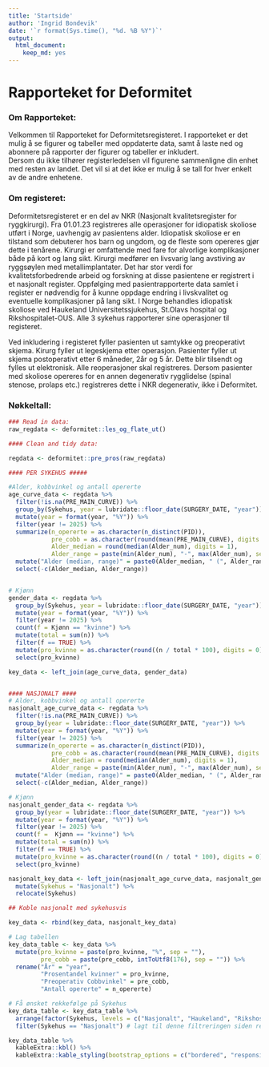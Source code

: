 ```yaml
---
title: 'Startside'
author: 'Ingrid Bondevik'
date: '`r format(Sys.time(), "%d. %B %Y")`'
output: 
  html_document: 
    keep_md: yes
---
```



# Rapporteket for Deformitet

### Om Rapporteket:
Velkommen til Rapporteket for Deformitetsregisteret. I rapporteket er det mulig å se figurer og tabeller med oppdaterte data, samt å laste ned og abonnere på rapporter der figurer og tabeller er inkludert.  
Dersom du ikke tilhører registerledelsen vil figurene sammenligne din enhet med resten av landet. Det vil si at det ikke er mulig å se tall for hver enkelt av de andre enhetene.

### Om registeret:
Deformitetsregisteret er en del av NKR (Nasjonalt kvalitetsregister for ryggkirurgi). Fra 01.01.23 registreres alle operasjoner for idiopatisk skoliose utført i Norge, uavhengig av pasientens alder. Idiopatisk skoliose er en tilstand som debuterer hos barn og ungdom, og de fleste som opereres gjør dette i tenårene. Kirurgi er omfattende med fare for alvorlige komplikasjoner både på kort og lang sikt. Kirurgi medfører en livsvarig lang avstiving av ryggsøylen med metallimplantater. Det har stor verdi for kvalitetsforbedrende arbeid og forskning at disse pasientene er registrert i et nasjonalt register. Oppfølging med pasientrapporterte data samlet i register er nødvendig for å kunne oppdage endring i livskvalitet og eventuelle komplikasjoner på lang sikt. 
I Norge behandles idiopatisk skoliose ved Haukeland Universitetssjukehus, St.Olavs hospital og Rikshospitalet-OUS. Alle 3 sykehus rapporterer sine operasjoner til registeret. 

Ved inkludering i registeret fyller pasienten ut samtykke og preoperativt skjema. Kirurg fyller ut legeskjema etter operasjon. Pasienter fyller ut skjema postoperativt etter 6 måneder, 2år og 5 år. Dette blir tilsendt og fylles ut elektronisk.
Alle reoperasjoner skal registreres. Dersom pasienter med skoliose opereres for en annen degenerativ rygglidelse (spinal stenose, prolaps etc.) registreres dette i NKR degenerativ, ikke i Deformitet.

### Nøkkeltall:

```r
### Read in data:
raw_regdata <- deformitet::les_og_flate_ut()

#### Clean and tidy data:

regdata <- deformitet::pre_pros(raw_regdata)
```


```r
#### PER SYKEHUS #####

#Alder, kobbvinkel og antall opererte
age_curve_data <- regdata %>%
  filter(!is.na(PRE_MAIN_CURVE)) %>%
  group_by(Sykehus, year = lubridate::floor_date(SURGERY_DATE, "year")) %>%
  mutate(year = format(year, "%Y")) %>%
  filter(year != 2025) %>%
  summarize(n_opererte = as.character(n_distinct(PID)),
            pre_cobb = as.character(round(mean(PRE_MAIN_CURVE), digits = 0)),
            Alder_median = round(median(Alder_num), digits = 1),
            Alder_range = paste(min(Alder_num), "-", max(Alder_num), sep = "")) %>%
  mutate("Alder (median, range)" = paste0(Alder_median, " (", Alder_range, ")")) %>%
  select(-c(Alder_median, Alder_range))


# Kjønn
gender_data <- regdata %>%
  group_by(Sykehus, year = lubridate::floor_date(SURGERY_DATE, "year")) %>%
  mutate(year = format(year, "%Y")) %>%
  filter(year != 2025) %>%
  count(f = Kjønn == "kvinne") %>%
  mutate(total = sum(n)) %>%
  filter(f == TRUE) %>%
  mutate(pro_kvinne = as.character(round((n / total * 100), digits = 0))) %>%
  select(pro_kvinne)

key_data <- left_join(age_curve_data, gender_data)


#### NASJONALT ####
# Alder, kobbvinkel og antall opererte
nasjonalt_age_curve_data <- regdata %>%
  filter(!is.na(PRE_MAIN_CURVE)) %>%
  group_by(year = lubridate::floor_date(SURGERY_DATE, "year")) %>%
  mutate(year = format(year, "%Y")) %>%
  filter(year != 2025) %>%
  summarize(n_opererte = as.character(n_distinct(PID)),
            pre_cobb = as.character(round(mean(PRE_MAIN_CURVE), digits = 0)),
            Alder_median = round(median(Alder_num), digits = 1),
            Alder_range = paste(min(Alder_num), "-", max(Alder_num), sep = "")) %>%
  mutate("Alder (median, range)" = paste0(Alder_median, " (", Alder_range, ")")) %>%
  select(-c(Alder_median, Alder_range))

# Kjønn
nasjonalt_gender_data <- regdata %>%
  group_by(year = lubridate::floor_date(SURGERY_DATE, "year")) %>%
  mutate(year = format(year, "%Y")) %>%
  filter(year != 2025) %>%
  count(f =  Kjønn == "kvinne") %>%
  mutate(total = sum(n)) %>%
  filter(f == TRUE) %>%
  mutate(pro_kvinne = as.character(round((n / total * 100), digits = 0))) %>%
  select(pro_kvinne)

nasjonalt_key_data <- left_join(nasjonalt_age_curve_data, nasjonalt_gender_data) %>%
  mutate(Sykehus = "Nasjonalt") %>%
  relocate(Sykehus)

## Koble nasjonalt med sykehusvis

key_data <- rbind(key_data, nasjonalt_key_data)
```


```r
# Lag tabellen
key_data_table <- key_data %>%
  mutate(pro_kvinne = paste(pro_kvinne, "%", sep = ""),
         pre_cobb = paste(pre_cobb, intToUtf8(176), sep = "")) %>% 
  rename("År" = "year",
         "Prosentandel kvinner" = pro_kvinne,
         "Preoperativ Cobbvinkel" = pre_cobb,
         "Antall opererte" = n_opererte)

# Få ønsket rekkefølge på Sykehus
key_data_table <- key_data_table %>%
  arrange(factor(Sykehus, levels = c("Nasjonalt", "Haukeland", "Rikshospitalet", "St.Olav"))) %>% 
  filter(Sykehus == "Nasjonalt") # lagt til denne filtreringen siden reg.leder kun ønsker visning av nasjonalt

```

```r

key_data_table %>%
  kableExtra::kbl() %>%
  kableExtra::kable_styling(bootstrap_options = c("bordered", "responsive", "condensed"))
```



